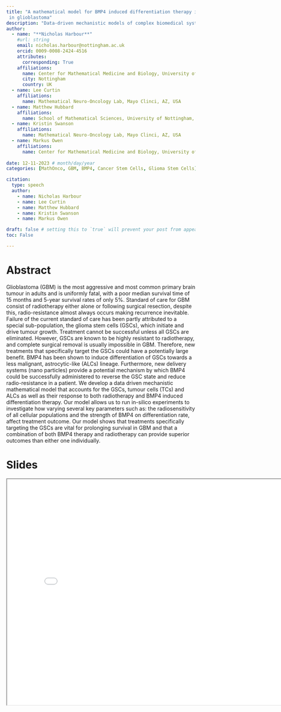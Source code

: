 ```yaml
---
title: "A mathematical model for BMP4 induced differentiation therapy in combination with radiotherapy
 in glioblastoma"
description: "Data-driven mechanistic models of complex biomedical systems"
author:
  - name: "**Nicholas Harbour**"
    #url: string
    email: nicholas.harbour@nottingham.ac.uk
    orcid: 0009-0008-2424-4516
    attributes:
      corresponding: True
    affiliations: 
      name: Center for Mathematical Medicine and Biology, University of Nottingham, UK
      city: Nottingham
      country: UK
  - name: Lee Curtin
    affiliations: 
      name: Mathematical Neuro-Oncology Lab, Mayo Clinci, AZ, USA
  - name: Matthew Hubbard
    affiliations: 
      name: School of Mathematical Sciences, University of Nottingham, UK
  - name: Kristin Swanson
    affiliations: 
      name: Mathematical Neuro-Oncology Lab, Mayo Clinci, AZ, USA
  - name: Markus Owen
    affiliations: 
      name: Center for Mathematical Medicine and Biology, University of Nottingham, UK
     
date: 12-11-2023 # month/day/year
categories: [MathOnco, GBM, BMP4, Cancer Stem Cells, Glioma Stem Cells] 

citation:
  type: speech
  author: 
    - name: Nicholas Harbour
    - name: Lee Curtin
    - name: Matthew Hubbard
    - name: Kristin Swanson
    - name: Markus Owen

draft: false # setting this to `true` will prevent your post from appearing on your listing page until you're ready!
toc: False

---
```


# Abstract

Glioblastoma (GBM) is the most aggressive and most common primary brain tumour in adults and is uniformly fatal, with a poor median survival time of 15 months and 5-year survival rates of only 5%. Standard of care for GBM consist of radiotherapy either alone or following surgical resection, despite this, radio-resistance almost always occurs making recurrence inevitable. Failure of the current standard of care has been partly attributed to a special sub-population, the glioma stem cells (GSCs), which initiate and drive tumour growth. Treatment cannot be successful unless all GSCs are eliminated. However, GSCs are known to be highly resistant to radiotherapy, and complete surgical removal is usually impossible in GBM. Therefore, new treatments that specifically target the GSCs could have a potentially large benefit. BMP4 has been shown to induce differentiation of GSCs towards a less malignant, astrocytic-like (ALCs) lineage. Furthermore, new delivery systems (nano particles) provide a potential mechanism by which BMP4 could be successfully administered to reverse the GSC state and reduce radio-resistance in a patient. We develop a data driven mechanistic mathematical model that accounts for the GSCs, tumour cells (TCs) and ALCs as well as their response to both radiotherapy and BMP4 induced differentiation therapy. Our model allows us to run in-silico experiments to investigate how varying several key parameters such as: the radiosensitivity of all cellular populations and the strength of BMP4 on differentiation rate, affect treatment outcome. Our model shows that treatments specifically targeting the GSCs are vital for prolonging survival in GBM and that a combination of both BMP4 therapy and radiotherapy can provide superior outcomes than either one individually.

# Slides

<iframe
 width = "800"
 height = "600"
 src = "MILS_23_Birming_Presentation.pdf">
</iframe>
